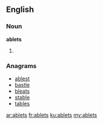 ==English==

===Noun===
'''ablets'''

# {{plural of|ablet}}

===Anagrams===
* [[ablest#English|ablest]]
* [[bastle#English|bastle]]
* [[bleats#English|bleats]]
* [[stable#English|stable]]
* [[tables#English|tables]]

[[ar:ablets]]
[[fr:ablets]]
[[ku:ablets]]
[[my:ablets]]